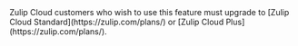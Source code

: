 
<ZulipNote>
  Zulip Cloud customers who wish to use this feature must upgrade to
  [Zulip Cloud Standard](https://zulip.com/plans/) or [Zulip Cloud
  Plus](https://zulip.com/plans/).
</ZulipNote>
